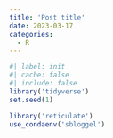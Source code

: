 ```yaml
---
title: 'Post title'
date: 2023-03-17
categories:
  - R
---
```


```r
#| label: init
#| cache: false
#| include: false
library('tidyverse')
set.seed(1)

library('reticulate')
use_condaenv('sbloggel')
```
